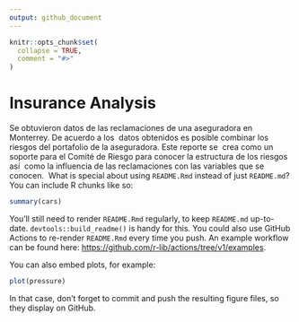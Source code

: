 ```yaml
---
output: github_document
---
```


<!-- README.md is generated from README.Rmd. Please edit that file -->

```r
knitr::opts_chunk$set(
  collapse = TRUE,
  comment = "#>"
)
```

# Insurance Analysis

<!-- badges: start -->
<!-- badges: end -->

Se obtuvieron datos de las reclamaciones de una aseguradora en Monterrey. De acuerdo a los 
datos obtenidos es posible combinar los riesgos del portafolio de la aseguradora. Este reporte se 
crea como un soporte para el Comité de Riesgo para conocer la estructura de los riesgos así 
como la influencia de las reclamaciones con las variables que se conocen. 
What is special about using `README.Rmd` instead of just `README.md`? You can include R chunks like so:

```r
summary(cars)
```

You'll still need to render `README.Rmd` regularly, to keep `README.md` up-to-date. `devtools::build_readme()` is handy for this. You could also use GitHub Actions to re-render `README.Rmd` every time you push. An example workflow can be found here: <https://github.com/r-lib/actions/tree/v1/examples>.

You can also embed plots, for example:

```r
plot(pressure)
```

In that case, don't forget to commit and push the resulting figure files, so they display on GitHub.
